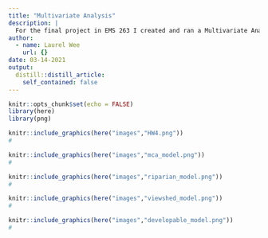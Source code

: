 ```yaml
---
title: "Multivariate Analysis"
description: |
  For the final project in EMS 263 I created and ran a Multivariate Analysis model to find the watersheds in Southern Santa Barbara County that would be suitable for conservation. Displayed below are images of my final anaylsis. They include: 1) a map of watersheds that are suitable for conservation efforts, 2) a Multivariate Analysis Super Model that includes three other models as algorithms, 3) the riparian model/algorithm, 4) the viewshed model/algorithm, and 5) the developable land model/algorithm.
author:
  - name: Laurel Wee
    url: {}
date: 03-14-2021
output:
  distill::distill_article:
    self_contained: false
---
```

```r
knitr::opts_chunk$set(echo = FALSE)
library(here)
library(png)
```


```r
knitr::include_graphics(here("images","HW4.png"))
#
```

```r
knitr::include_graphics(here("images","mca_model.png"))
#
```


```r
knitr::include_graphics(here("images","riparian_model.png"))
#
```


```r
knitr::include_graphics(here("images","viewshed_model.png"))
#
```


```r
knitr::include_graphics(here("images","developable_model.png"))
#
```



